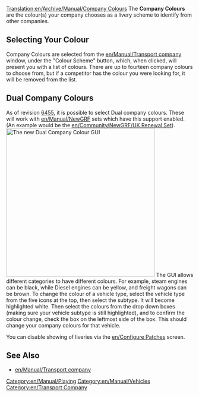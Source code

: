 [[Translation:en/Archive/Manual/Company Colours]]
The '''Company Colours''' are the colour(s) your company chooses as a livery scheme to identify from other companies.

==Selecting Your Colour==
Company Colours are selected from the [[en/Manual/Transport company]] window, under the "Colour Scheme" button, which, when clicked, will present you with a list of colours. There are up to fourteen company colours to choose from, but if a competitor has the colour you were looking for, it will be removed from the list.

==Dual Company Colours==
As of revision [[en/Archive/Community/Nightly build|6455]], it is possible to select Dual company colours. These will work with [[en/Manual/NewGRF]] sets which have this support enabled. (An example would be the [[en/Community/NewGRF/UK Renewal Set]]).
[[File:en/Archive/Manual/Dualcompanycolours.png|thumb|400px|center|The new Dual Company Colour GUI]]
The GUI allows different categories to have different colours. For example, steam engines can be black, while Diesel engines can be yellow, and freight wagons can be brown. To change the colour of a vehicle type, select the vehicle type from the five icons at the top, then select the subtype. It will become highlighted white. Then select the colours from the drop down boxes (making sure your vehicle subtype is still highlighted), and to confirm the colour change, check the box on the leftmost side of the box. This should change your company colours for that vehicle.

You can disable showing of liveries via the [[en/Configure Patches]] screen.

==See Also==
*[[en/Manual/Transport company]]

[[Category:en/Manual/Playing]]
[[Category:en/Manual/Vehicles]]
[[Category:en/Transport Company]]